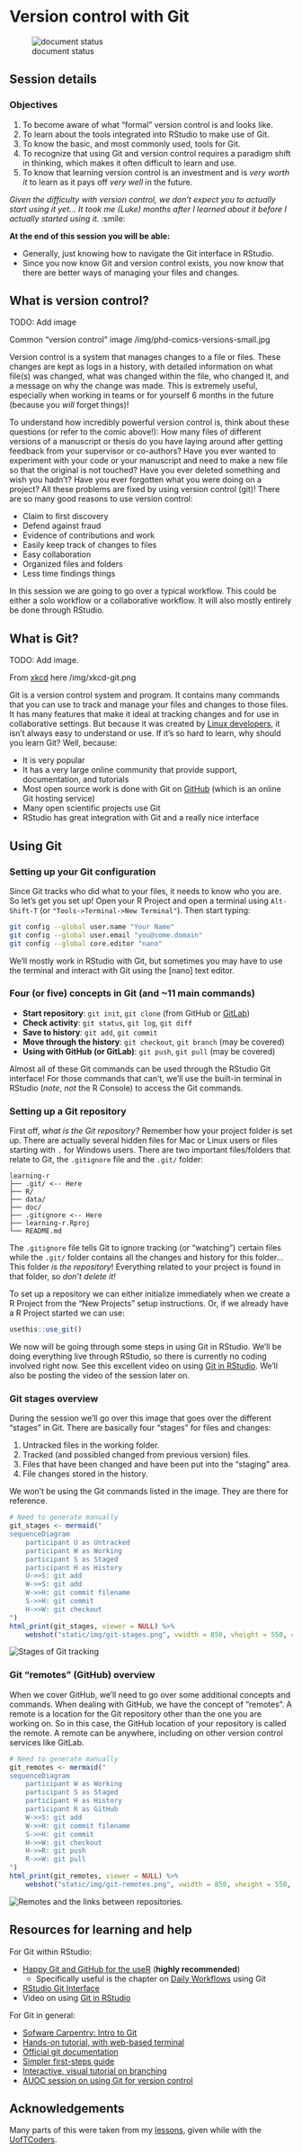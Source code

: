 # Version control with Git {#git}

![document status](https://img.shields.io/badge/document%20status-in%20progress-orange?style=flat-square)

## Session details

### Objectives

1. To become aware of what "formal" version control is and looks like.
1. To learn about the tools integrated into RStudio to make use of Git.
1. To know the basic, and most commonly used, tools for Git.
1. To recognize that using Git and version control requires a paradigm shift in 
thinking, which makes it often difficult to learn and use. 
1. To know that learning version control is an investment and is *very worth it*
to learn as it pays off *very well* in the future.

*Given the difficulty with version control, we don't expect you to actually start
using it yet... It took me (Luke) months after I learned about it before I
actually started using it.* :smile:

**At the end of this session you will be able:**

- Generally, just knowing how to navigate the Git interface in RStudio.
- Since you now know Git and version control exists, you now know that there
are better ways of managing your files and changes.

## What is version control?

TODO: Add image

Common "version control" image /img/phd-comics-versions-small.jpg

Version control is a system that manages changes to a file or files. These
changes are kept as logs in a history, with detailed information on what file(s)
was changed, what was changed within the file, who changed it, and a message on
why the change was made.  This is extremely useful, especially when working in
teams or for yourself 6 months in the future (because you *will* forget things)!

To understand how incredibly powerful version control is, think about
these questions (or refer to the comic above!): How many files of different
versions of a manuscript or thesis do you have laying around after getting
feedback from your supervisor or co-authors? Have you ever wanted to experiment
with your code or your manuscript and need to make a new file so that the
original is not touched? Have you ever deleted something and wish you hadn't?
Have you ever forgotten what you were doing on a project?  All these problems
are fixed by using version control (git)! There are so many good reasons to use
version control:

- Claim to first discovery
- Defend against fraud
- Evidence of contributions and work
- Easily keep track of changes to files
- Easy collaboration
- Organized files and folders
- Less time findings things

In this session we are going to go over a typical workflow. This could be either
a solo workflow or a collaborative workflow. It will also mostly entirely be
done through RStudio.

## What is Git?

TODO: Add image.

From [xkcd](https://xkcd.com/1597/) here /img/xkcd-git.png

Git is a version control system and program. It contains many commands that you
can use to track and manage your files and changes to those files. It has many
features that make it ideal at tracking changes and for use in collaborative
settings. But because it was created by [Linux developers](https://en.wikipedia.org/wiki/Linus_Torvalds),
it isn't always easy to understand or use. If it's so hard to learn, why should
you learn Git? Well, because:

- It is very popular
- It has a very large online community that provide support, documentation, and
tutorials
- Most open source work is done with Git on [GitHub] (which is an online Git
hosting service)
- Many open scientific projects use Git
- RStudio has great integration with Git and a really nice interface

[GitHub]: https://github.com/

## Using Git

### Setting up your Git configuration

Since Git tracks who did what to your files, it needs to know who you are. So
let's get you set up! Open your R Project and open a terminal using `Alt-Shift-T`
(or `"Tools->Terminal->New Terminal"`). Then start typing:

```bash
git config --global user.name "Your Name"
git config --global user.email "you@some.domain"
git config --global core.editor "nano"
```

We'll mostly work in RStudio with Git, but sometimes you may have to use the 
terminal and interact with Git using the [nano] text editor.

### Four (or five) concepts in Git (and ~11 main commands)

- **Start repository**: `git init`, `git clone` (from GitHub or [GitLab])
- **Check activity**: `git status`, `git log`, `git diff`
- **Save to history**: `git add`, `git commit`
- **Move through the history**: `git checkout`, `git branch` (may be covered)
- **Using with GitHub (or GitLab)**: `git push`, `git pull` (may be covered)

[GitLab]: https://gitlab.com/

Almost all of these Git commands can be used through the RStudio Git interface!
For those commands that can't, we'll use the built-in terminal in RStudio
(*note*, *not* the R Console) to access the Git commands.

### Setting up a Git repository

First off, *what is the Git repository?* Remember how your project folder is set
up. There are actually several hidden files for Mac or Linux users or files
starting with `.` for Windows users. There are two important files/folders that
relate to Git, the `.gitignore` file and the `.git/` folder:

```
learning-r
├── .git/ <-- Here
├── R/
├── data/
├── doc/
├── .gitignore <-- Here
├── learning-r.Rproj
└── README.md
```

The `.gitignore` file tells Git to ignore tracking (or "watching") certain files
while the `.git/` folder contains all the changes and history for this folder...
This folder *is the repository*! Everything related to your project is found in 
that folder, so *don't delete it!*

To set up a repository we can either initialize immediately when we create a R
Project from the "New Projects" setup instructions. Or, if we already have a
R Project started we can use:

```r
usethis::use_git()
```

We now will be going through some steps in using Git in RStudio. We'll be doing
everything live through RStudio, so there is currently no coding involved right
now. See this excellent video on using [Git in RStudio]. We'll also be posting
the video of the session later on.

### Git stages overview

During the session we'll go over this image that goes over the different
"stages" in Git. There are basically four "stages" for files and changes:

1. Untracked files in the working folder.
2. Tracked (and possibled changed from previous version) files.
3. Files that have been changed and have been put into the "staging" area.
4. File changes stored in the history.

We won't be using the Git commands listed in the image. They are there for
reference.

```r
# Need to generate manually
git_stages <- mermaid("
sequenceDiagram
    participant U as Untracked
    participant W as Working
    participant S as Staged
    participant H as History
    U->>S: git add
    W->>S: git add
    W->>H: git commit filename
    S->>H: git commit
    H->>W: git checkout
") 
html_print(git_stages, viewer = NULL) %>% 
    webshot("static/img/git-stages.png", vwidth = 850, vheight = 550, cliprect = "viewport")
```

<img src="/img/git-stages.png" alt="Stages of Git tracking" />
 
### Git "remotes" (GitHub) overview

When we cover GitHub, we'll need to go over some additional concepts and
commands. When dealing with GitHub, we have the concept of "remotes". A remote
is a location for the Git repository other than the one you are working on. So 
in this case, the GitHub location of your repository is called the remote. A
remote can be anywhere, including on other version control services like GitLab.

```r
# Need to generate manually
git_remotes <- mermaid("
sequenceDiagram
    participant W as Working
    participant S as Staged
    participant H as History
    participant R as GitHub
    W->>S: git add
    W->>H: git commit filename
    S->>H: git commit
    H->>W: git checkout
    H->>R: git push
    R->>W: git pull
") 
html_print(git_remotes, viewer = NULL) %>% 
    webshot("static/img/git-remotes.png", vwidth = 850, vheight = 550, cliprect = "viewport")
```

<img src="/img/git-remotes.png" alt="Remotes and the links between repositories." />

## Resources for learning and help

For Git within RStudio:

- [Happy Git and GitHub for the useR](http://happygitwithr.com/) (**highly recommended**)
    - Specifically useful is the chapter on [Daily Workflows](https://happygitwithr.com/repeated-amend.html) using Git
- [RStudio Git Interface](https://support.rstudio.com/hc/en-us/articles/200532077-Version-Control-with-Git-and-SVN)
- Video on using [Git in RStudio]

[Git in RStudio]: https://www.rstudio.com/resources/webinars/rstudio-essentials-webinar-series-managing-part-2/

For Git in general:

- [Sofware Carpentry: Intro to Git](https://swcarpentry.github.io/git-novice/)
- [Hands-on tutorial, with web-based terminal](https://try.github.io/levels/1/challenges/1)
- [Official git documentation](https://git-scm.com/doc)
- [Simpler first-steps guide](https://rogerdudler.github.io/git-guide/)
- [Interactive, visual tutorial on branching](https://pcottle.github.io/learnGitBranching/)
- [AUOC session on using Git for version control](https://au-oc.github.io/content/intro-git.html)

## Acknowledgements

Many parts of this were taken from my [lessons](https://uoftcoders.github.io/studyGroup/lessons/git/intro/lesson/),
given while with the [UofTCoders](https://uoftcoders.github.io/studyGroup/).
